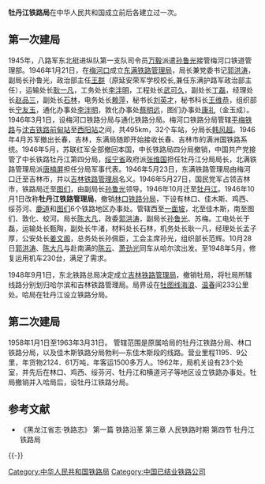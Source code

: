 '''牡丹江铁路局'''在中华人民共和国成立前后各建立过一次。
==第一次建局==
1945年，八路军东北挺进纵队第一支队司令员[[万毅|万毅]]派遣[[孙鲁光|孙鲁光]]接管梅河口铁道管理部。1946年1月21日，在[[梅河口|梅河口]]成立[[东满铁路管理局|东满铁路管理局]]，局长兼党委书记[[郭洪涛|郭洪涛]]，副局长孙鲁光，政治部主任[[王群|王群]]（原延安荣军学校校长,兼任东满护路军政治部主任），运输处长[[耿一凡|耿一凡]]，工务处长[[李泮明|李泮明]]，工程处长[[武可久|武可久]]，副处长[[丁磊|丁磊]]，经理处长[[赵品三|赵品三]]，副处长[[石林|石林]]，电务处长[[赖萍|赖萍]]，秘书长[[刘英才|刘英才]]，秘书科长[[王维恭|王维恭]]，组织部长[[宁友玉|宁友玉]]，通化办事处[[李泮明|李泮明]]，敦化办事处[[蔡明远|蔡明远]]，图们办事处[[康礼|康礼]]（金玉成）。1946年3月1日，设梅河口铁路分局与通化铁路分局。梅河口铁路分局管辖[[平梅铁路|平梅铁路]]与[[沈吉铁路|沈吉铁路]][[前甸站|前甸站]]至[[西阳站|西阳站]]之间，共495km，32个车站，分局长[[韩风超|韩风超]]。1946年4月苏军撤出长春，吉林，东满局随即开始接收长春、吉林市的满洲国铁路系统。1946年5月，苏联红军全部撤回本国，中长铁路局四分局撤销，中国共产党接管了中长铁路牡丹江第四分局，[[綏寧省|绥宁省]]政府派[[张维国|张维国]]担任牡丹江分局局长，北满铁路管理局派[[唐楠屏|唐楠屏]]担任分局军事代表。1946年5月23日，东满铁路管理局由梅河口迁至吉林市，并以[[吉林铁路管理局|吉林铁路管理局]]名义。1946年5月27日，国民党军占领吉林市，铁路局迁至[[图们|图们]]，由副局长[[孙鲁光|孙鲁光]]领导。1946年10月迁至[[牡丹江|牡丹江]]。1946年10月1日改称'''牡丹江铁路管理局'''，撤销[[林口铁路分局|林口铁路分局]]，下设有林口、佳木斯、鸡西、绥芬河、[[鹿道站|鹿道]]和[[图们|图们]]6个铁路地区办事处。管辖西至[[一面坡站|一面坡]]，北至佳木斯，南至图们、敦化、蛟河。局长[[陈大凡|陈大凡]]，政委[[郭洪涛|郭洪涛]]，副局长[[孙鲁光|孙鲁光]]、苏梅。工电处长于磊，运输处长甄陶，副处长牛渚，材料处长石林，机务处长耿一凡，经理处长孟子厚，公安处长[[姜文阁|姜文阁]]，总务处长孙佩臣，工会主席孙光，组织部长范辉。10月28日[[郭洪涛|郭洪涛]]、[[陈大凡|陈大凡]]与赴南满的[[陈云|陈云]]、[[萧劲光|萧劲光]]同车从哈尔滨出发。至1948年5月，修复运用机车230台，满足了需求。

1948年9月1日，东北铁路总局决定成立[[吉林铁路管理局|吉林铁路管理局]]，撤销牡局，将牡局所辖线路分别划归哈尔滨和吉林铁路管理局。局界设在[[牡图线|牡图线]][[海浪镇|海浪]]、[[温春站|温春]]间233公里处。哈局在牡丹江设立铁路分局。

==第二次建局==
1958年1月1日至1963年3月31日。 管辖范围是原属哈局的牡丹江铁路分局、林口铁路分局，以及佳木斯铁路分局勃利—东佳木斯段的线路。营业里程1195．9公里，年货物2124．61万吨，年客运1500多万人。1962年，局机关设有23个处室，并先后在林口、鸡西、绥芬河、牡丹江和横道河子等地区设立铁路办事处。牡局撤销并入哈局后，设牡丹江铁路分局。 
== 参考文献 ==
*《黑龙江省志·铁路志》 第一篇  铁路沿革 第三章  人民铁路时期  第四节  牡丹江铁路局

{{-}}
{{中华人民共和国铁道部}}

[[Category:中华人民共和国铁路局|Category:中华人民共和国铁路局]]
[[Category:中国已结业铁路公司|Category:中国已结业铁路公司]]